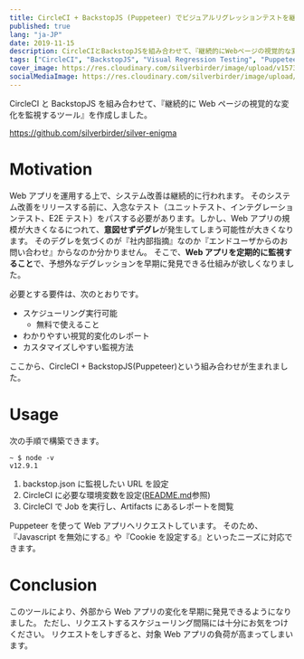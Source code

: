 ```yaml
---
title: CircleCI + BackstopJS (Puppeteer) でビジュアルリグレッションテストを継続的に監視する
published: true
lang: "ja-JP"
date: 2019-11-15
description: CircleCIとBackstopJSを組み合わせて、『継続的にWebページの視覚的な変化を監視するツール』を作成しました。
tags: ["CircleCI", "BackstopJS", "Visual Regression Testing", "Puppeteer", "Test"]
cover_image: https://res.cloudinary.com/silverbirder/image/upload/v1573651959/backstopjs/backstopjs.png
socialMediaImage: https://res.cloudinary.com/silverbirder/image/upload/v1573651959/backstopjs/backstopjs.png
---
```


CircleCI と BackstopJS を組み合わせて、『継続的に Web ページの視覚的な変化を監視するツール』を作成しました。

https://github.com/silverbirder/silver-enigma

# Motivation

Web アプリを運用する上で、システム改善は継続的に行われます。
そのシステム改善をリリースする前に、入念なテスト（ユニットテスト、インテグレーションテスト、E2E テスト）をパスする必要があります。しかし、Web アプリの規模が大きくなるにつれて、**意図せずデグレ**が発生してしまう可能性が大きくなります。
そのデグレを気づくのが『社内部指摘』なのか『エンドユーザからのお問い合わせ』からなのか分かりません。
そこで、**Web アプリを定期的に監視すること**で、予想外なデグレッションを早期に発見できる仕組みが欲しくなりました。

必要とする要件は、次のとおりです。

- スケジューリング実行可能
  - 無料で使えること
- わかりやすい視覚的変化のレポート
- カスタマイズしやすい監視方法

ここから、CircleCI + BackstopJS(Puppeteer)という組み合わせが生まれました。

# Usage

次の手順で構築できます。

```shell
~ $ node -v
v12.9.1
```

1. backstop.json に監視したい URL を設定
2. CircleCI に必要な環境変数を設定([README.md](https://github.com/silverbirder/silver-enigma/blob/master/README.md)参照)
3. CircleCI で Job を実行し、Artifacts にあるレポートを閲覧

Puppeteer を使って Web アプリへリクエストしています。
そのため、『Javascript を無効にする』や『Cookie を設定する』といったニーズに対応できます。

# Conclusion

このツールにより、外部から Web アプリの変化を早期に発見できるようになりました。
ただし、リクエストするスケジューリング間隔には十分にお気をつけください。
リクエストをしすぎると、対象 Web アプリの負荷が高まってしまいます。
